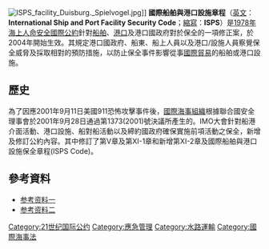 [[File:ISPS_facility_Duisburg._Spielvogel.jpg|right]]]]
'''國際船舶與港口設施章程'''（[[英文|英文]]：'''International Ship and Port Facility Security Code'''；[[縮寫|縮寫]]：'''ISPS'''）是[[海上人命安全國際公約|1978年海上人命安全國際公約]]針對[[船舶|船舶]]、[[港口|港口]]及港口國政府對於保全的一項修正案，於2004年開始生效。其規定港口國政府、船東、船上人員以及港口/設施人員察覺保全威脅及採取相對的預防措施，以防止保全事件影響從事[[國際貿易|國際貿易]]的船舶或港口設施。

==歷史==
為了因應2001年9月11日美國911恐怖攻擊事件後，[[國際海事組織|國際海事組織]]根據聯合國安全理事會於2001年9月28日通過第1373(2001)號決議所產生的。IMO大會針對船港介面活動、港口設施、船對船活動以及締約國政府確保實施前項活動之保全，新增及修訂公約內容。其中修訂了第V章及第XI-1章和新增第XI-2章及國際船舶與港口設施保全章程(ISPS Code)。

==參考資料==
*[http://www5.imo.org/SharePoint/mainframe.asp?topic_id=897 参考资料一]{{Wayback|url=http://www5.imo.org/SharePoint/mainframe.asp?topic_id=897 |date=20131127162723 }}
*[https://web.archive.org/web/20110217220234/http://infrastructure.gov.au/transport/security/maritime/isps/index.aspx 参考资料二]

[[Category:21世纪国际公约|Category:21世纪国际公约]]
[[Category:應急管理|Category:應急管理]]
[[Category:水路運輸|Category:水路運輸]]
[[Category:國際海事法|Category:國際海事法]]